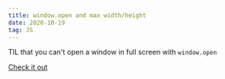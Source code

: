 ```yaml
---
title: window.open and max width/height
date: 2020-10-19
tag: JS
---
```


TIL that you can't open a window in full screen with `window.open`

[ Check it out ](https://developer.mozilla.org/en-US/docs/Web/API/Window/open)
